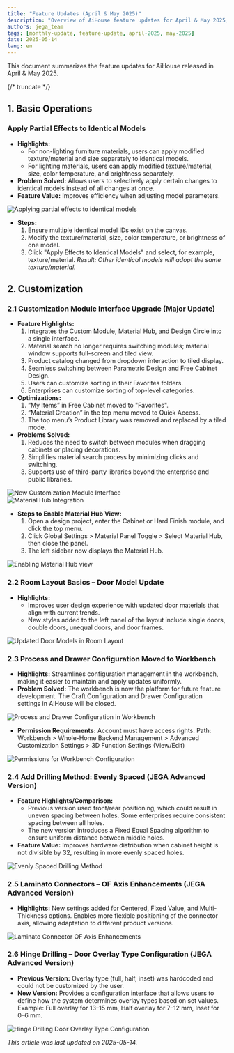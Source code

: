 ```yaml
---
title: "Feature Updates (April & May 2025)"
description: "Overview of AiHouse feature updates for April & May 2025, covering basic operations like applying partial effects and major customization enhancements including module interface upgrades, new drilling methods, and improved connector/hinge configurations."
authors: jega_team
tags: [monthly-update, feature-update, april-2025, may-2025]
date: 2025-05-14
lang: en
---
```


This document summarizes the feature updates for AiHouse released in April & May 2025.

{/* truncate */}

## 1. Basic Operations

### Apply Partial Effects to Identical Models

*   **Highlights:**
    *   For non-lighting furniture materials, users can apply modified texture/material and size separately to identical models.
    *   For lighting materials, users can apply modified texture/material, size, color temperature, and brightness separately.
*   **Problem Solved:** Allows users to selectively apply certain changes to identical models instead of all changes at once.
*   **Feature Value:** Improves efficiency when adjusting model parameters.

<div style={{"marginBottom":"1rem"}}>
  <img
    src="https://ai-study1.3vjia.com/aihouse-web/16bce897-6280-4a70-ae44-a4a1c197df90.png"
    alt="Applying partial effects to identical models"
    style={{"borderRadius":"8px","maxWidth":"100%"}}
  />
</div>

*   **Steps:**
    1.  Ensure multiple identical model IDs exist on the canvas.
    2.  Modify the texture/material, size, color temperature, or brightness of one model.
    3.  Click "Apply Effects to Identical Models" and select, for example, texture/material.
    *Result: Other identical models will adopt the same texture/material.*

## 2. Customization

### 2.1 Customization Module Interface Upgrade (Major Update)

*   **Feature Highlights:**
    1.  Integrates the Custom Module, Material Hub, and Design Circle into a single interface.
    2.  Material search no longer requires switching modules; material window supports full-screen and tiled view.
    3.  Product catalog changed from dropdown interaction to tiled display.
    4.  Seamless switching between Parametric Design and Free Cabinet Design.
    5.  Users can customize sorting in their Favorites folders.
    6.  Enterprises can customize sorting of top-level categories.
*   **Optimizations:**
    1.  “My Items” in Free Cabinet moved to "Favorites".
    2.  “Material Creation” in the top menu moved to Quick Access.
    3.  The top menu’s Product Library was removed and replaced by a tiled mode.
*   **Problems Solved:**
    1.  Reduces the need to switch between modules when dragging cabinets or placing decorations.
    2.  Simplifies material search process by minimizing clicks and switching.
    3.  Supports use of third-party libraries beyond the enterprise and public libraries.

<div style={{"marginBottom":"1rem"}}>
  <img
    src="https://ai-study1.3vjia.com/aihouse-web/6ee1a265-7737-4c43-b39d-6e2f16fa3c56.png"
    alt="New Customization Module Interface"
    style={{"borderRadius":"8px","maxWidth":"100%"}}
  />
</div>

<div style={{"marginBottom":"1rem"}}>
  <img
    src="https://ai-study1.3vjia.com/aihouse-web/112233ac-2459-4973-8227-bf10b657b679.png"
    alt="Material Hub Integration"
    style={{"borderRadius":"8px","maxWidth":"100%"}}
  />
</div>

*   **Steps to Enable Material Hub View:**
    1.  Open a design project, enter the Cabinet or Hard Finish module, and click the top menu.
    2.  Click Global Settings > Material Panel Toggle > Select Material Hub, then close the panel.
    3.  The left sidebar now displays the Material Hub.

<div style={{"marginBottom":"1rem"}}>
  <img
    src="https://ai-study1.3vjia.com/aihouse-web/e9d13c2d-79c6-4c18-a60a-02edaa7c1f59.png"
    alt="Enabling Material Hub view"
    style={{"borderRadius":"8px","maxWidth":"100%"}}
  />
</div>

### 2.2 Room Layout Basics – Door Model Update

*   **Highlights:**
    *   Improves user design experience with updated door materials that align with current trends.
    *   New styles added to the left panel of the layout include single doors, double doors, unequal doors, and door frames.

<div style={{"marginBottom":"1rem"}}>
  <img
    src="https://ai-study1.3vjia.com/aihouse-web/5585fbc0-eab2-40f2-8d05-5ad7de7cef3d.png"
    alt="Updated Door Models in Room Layout"
    style={{"borderRadius":"8px","maxWidth":"100%"}}
  />
</div>

### 2.3 Process and Drawer Configuration Moved to Workbench

*   **Highlights:** Streamlines configuration management in the workbench, making it easier to maintain and apply updates uniformly.
*   **Problem Solved:** The workbench is now the platform for future feature development. The Craft Configuration and Drawer Configuration settings in AiHouse will be closed.

<div style={{"marginBottom":"1rem"}}>
  <img
    src="https://ai-study1.3vjia.com/aihouse-web/d8dca45e-1ccb-4ffe-91fb-d0d567381d66.png"
    alt="Process and Drawer Configuration in Workbench"
    style={{"borderRadius":"8px","maxWidth":"100%"}}
  />
</div>

*   **Permission Requirements:** Account must have access rights. Path: Workbench > Whole-Home Backend Management > Advanced Customization Settings > 3D Function Settings (View/Edit)

<div style={{"marginBottom":"1rem"}}>
  <img
    src="https://ai-study1.3vjia.com/aihouse-web/8d56e555-8498-4411-863b-41076474ce7c.png"
    alt="Permissions for Workbench Configuration"
    style={{"borderRadius":"8px","maxWidth":"100%"}}
  />
</div>

### 2.4 Add Drilling Method: Evenly Spaced (JEGA Advanced Version)

*   **Feature Highlights/Comparison:**
    *   Previous version used front/rear positioning, which could result in uneven spacing between holes. Some enterprises require consistent spacing between all holes.
    *   The new version introduces a Fixed Equal Spacing algorithm to ensure uniform distance between middle holes.
*   **Feature Value:** Improves hardware distribution when cabinet height is not divisible by 32, resulting in more evenly spaced holes.

<div style={{"marginBottom":"1rem"}}>
  <img
    src="https://ai-study1.3vjia.com/aihouse-web/80951e0c-8d48-4e23-9766-de5bbc920178.png"
    alt="Evenly Spaced Drilling Method"
    style={{"borderRadius":"8px","maxWidth":"100%"}}
  />
</div>

### 2.5 Laminato Connectors – OF Axis Enhancements (JEGA Advanced Version)

*   **Highlights:** New settings added for Centered, Fixed Value, and Multi-Thickness options. Enables more flexible positioning of the connector axis, allowing adaptation to different product versions.

<div style={{"marginBottom":"1rem"}}>
  <img
    src="https://ai-study1.3vjia.com/aihouse-web/ee5db0a6-986d-4c76-9bc0-7e6870559a3c.png"
    alt="Laminato Connector OF Axis Enhancements"
    style={{"borderRadius":"8px","maxWidth":"100%"}}
  />
</div>

### 2.6 Hinge Drilling – Door Overlay Type Configuration (JEGA Advanced Version)

*   **Previous Version:** Overlay type (full, half, inset) was hardcoded and could not be customized by the user.
*   **New Version:** Provides a configuration interface that allows users to define how the system determines overlay types based on set values. Example: Full overlay for 13–15 mm, Half overlay for 7–12 mm, Inset for 0–6 mm.

<div style={{"marginBottom":"1rem"}}>
  <img
    src="https://ai-study1.3vjia.com/aihouse-web/f2eff1ae-a9dd-49cd-849e-73e98f8833ee.png"
    alt="Hinge Drilling Door Overlay Type Configuration"
    style={{"borderRadius":"8px","maxWidth":"100%"}}
  />
</div>

*This article was last updated on 2025-05-14.*
